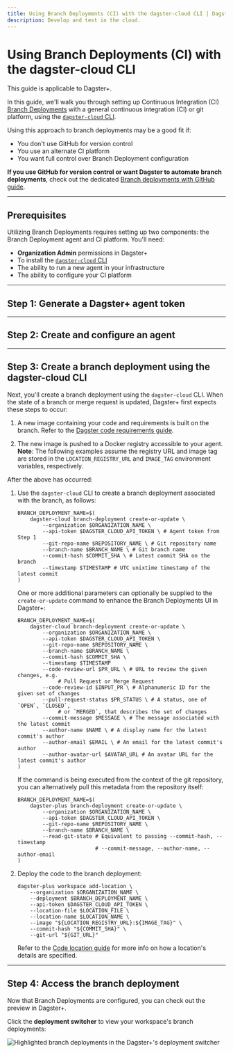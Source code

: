 ```yaml
---
title: Using Branch Deployments (CI) with the dagster-cloud CLI | Dagster+
description: Develop and test in the cloud.
---
```


# Using Branch Deployments (CI) with the dagster-cloud CLI

<Note>This guide is applicable to Dagster+.</Note>

In this guide, we'll walk you through setting up Continuous Integration (CI) [Branch Deployments](/dagster-plus/managing-deployments/branch-deployments) with a general continuous integration (CI) or git platform, using the [`dagster-cloud` CLI](/dagster-plus/managing-deployments/dagster-plus-cli).

Using this approach to branch deployments may be a good fit if:

- You don't use GitHub for version control
- You use an alternate CI platform
- You want full control over Branch Deployment configuration

**If you use GitHub for version control or want Dagster to automate branch deployments**, check out the dedicated [Branch deployments with GitHub guide](/dagster-plus/managing-deployments/branch-deployments/using-branch-deployments-with-github).

---

## Prerequisites

Utilizing Branch Deployments requires setting up two components: the Branch Deployment agent and CI platform. You'll need:

- **Organization Admin** permissions in Dagster+
- To install the [`dagster-cloud` CLI](/dagster-plus/managing-deployments/dagster-plus-cli)
- The ability to run a new agent in your infrastructure
- The ability to configure your CI platform

---

## Step 1: Generate a Dagster+ agent token

<GenerateAgentToken />

---

## Step 2: Create and configure an agent

<BDCreateConfigureAgent />

---

## Step 3: Create a branch deployment using the dagster-cloud CLI

Next, you'll create a branch deployment using the `dagster-cloud` CLI. When the state of a branch or merge request is updated, Dagster+ first expects these steps to occur:

1. A new image containing your code and requirements is built on the branch. Refer to the [Dagster code requirements guide](/dagster-plus/managing-deployments/code-locations).

2. The new image is pushed to a Docker registry accessible to your agent. **Note**: The following examples assume the registry URL and image tag are stored in the `LOCATION_REGISTRY_URL` and `IMAGE_TAG` environment variables, respectively.

After the above has occurred:

1. Use the `dagster-cloud` CLI to create a branch deployment associated with the branch, as follows:

   ```shell
   BRANCH_DEPLOYMENT_NAME=$(
       dagster-cloud branch-deployment create-or-update \
           --organization $ORGANIZATION_NAME \
           --api-token $DAGSTER_CLOUD_API_TOKEN \ # Agent token from Step 1
           --git-repo-name $REPOSITORY_NAME \ # Git repository name
           --branch-name $BRANCH_NAME \ # Git branch name
           --commit-hash $COMMIT_SHA \ # Latest commit SHA on the branch
           --timestamp $TIMESTAMP # UTC unixtime timestamp of the latest commit
   )
   ```

   One or more additional parameters can optionally be supplied to the `create-or-update` command to enhance the Branch Deployments UI in Dagster+:

   ```shell
   BRANCH_DEPLOYMENT_NAME=$(
       dagster-cloud branch-deployment create-or-update \
           --organization $ORGANIZATION_NAME \
           --api-token $DAGSTER_CLOUD_API_TOKEN \
           --git-repo-name $REPOSITORY_NAME \
           --branch-name $BRANCH_NAME \
           --commit-hash $COMMIT_SHA \
           --timestamp $TIMESTAMP
           --code-review-url $PR_URL \ # URL to review the given changes, e.g.
                # Pull Request or Merge Request
           --code-review-id $INPUT_PR \ # Alphanumeric ID for the given set of changes
           --pull-request-status $PR_STATUS \ # A status, one of `OPEN`, `CLOSED`,
                # or `MERGED`, that describes the set of changes
           --commit-message $MESSAGE \ # The message associated with the latest commit
           --author-name $NAME \ # A display name for the latest commit's author
           --author-email $EMAIL \ # An email for the latest commit's author
           --author-avatar-url $AVATAR_URL # An avatar URL for the latest commit's author
   )
   ```

   If the command is being executed from the context of the git repository, you can alternatively pull this metadata from the repository itself:

   ```shell
   BRANCH_DEPLOYMENT_NAME=$(
       dagster-plus branch-deployment create-or-update \
           --organization $ORGANIZATION_NAME \
           --api-token $DAGSTER_CLOUD_API_TOKEN \
           --git-repo-name $REPOSITORY_NAME \
           --branch-name $BRANCH_NAME \
           --read-git-state # Equivalent to passing --commit-hash, --timestamp
                            # --commit-message, --author-name, --author-email
   )
   ```

2. Deploy the code to the branch deployment:

   ```shell
   dagster-plus workspace add-location \
       --organization $ORGANIZATION_NAME \
       --deployment $BRANCH_DEPLOYMENT_NAME \
       --api-token $DAGSTER_CLOUD_API_TOKEN \
       --location-file $LOCATION_FILE \
       --location-name $LOCATION_NAME \
       --image "${LOCATION_REGISTRY_URL}:${IMAGE_TAG}" \
       --commit-hash "${COMMIT_SHA}" \
       --git-url "${GIT_URL}"
   ```

   Refer to the [Code location guide](/dagster-plus/managing-deployments/code-locations) for more info on how a location's details are specified.

---

## Step 4: Access the branch deployment

Now that Branch Deployments are configured, you can check out the preview in Dagster+.

Click the **deployment switcher** to view your workspace's branch deployments:

<Image
alt="Highlighted branch deployments in the Dagster+'s deployment switcher"
src="/images/dagster-cloud/developing-testing/branch-deployments/dagster-ui-deployment-switcher.png"
width={563}
height={311}
/>
